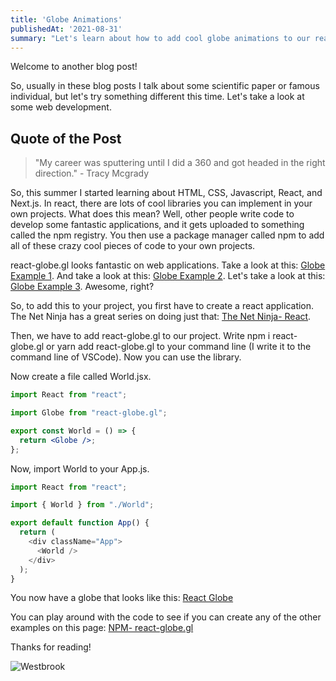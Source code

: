 ```yaml
---
title: 'Globe Animations'
publishedAt: '2021-08-31'
summary: "Let's learn about how to add cool globe animations to our react applications."
---
```


Welcome to another blog post!

So, usually in these blog posts I talk about some scientific paper or famous individual, but let's try something different this time. Let's take a look at some web development.

## Quote of the Post
> "My career was sputtering until I did a 360 and got headed in the right direction." - Tracy Mcgrady

So, this summer I started learning about HTML, CSS, Javascript, React, and Next.js. In react, there are lots of cool libraries you can implement in your own projects. What does this mean? Well, other people write code to develop some fantastic applications, and it gets uploaded to something called the npm registry. You then use a package manager called npm to add all of these crazy cool pieces of code to your own projects. 

react-globe.gl looks fantastic on web applications. Take a look at this: [Globe Example 1](https://vasturiano.github.io/react-globe.gl/example/random-arcs/). And take a look at this: [Globe Example 2](https://vasturiano.github.io/react-globe.gl/example/airline-routes/us-international-outbound.html). Let's take a look at this: [Globe Example 3](https://vasturiano.github.io/react-globe.gl/example/submarine-cables/index.html). Awesome, right?

So, to add this to your project, you first have to create a react application. The Net Ninja has a great series on doing just that: [The Net Ninja- React](https://youtu.be/j942wKiXFu8).

Then, we have to add react-globe.gl to our project. Write npm i react-globe.gl or yarn add react-globe.gl to your command line (I write it to the command line of VSCode). Now you can use the library.

Now create a file called World.jsx. 

```jsx:World.jsx
import React from "react";

import Globe from "react-globe.gl";

export const World = () => {
  return <Globe />;
};
```
Now, import World to your App.js. 
```javascript:App.js
import React from "react";

import { World } from "./World";

export default function App() {
  return (
    <div className="App">
      <World />
    </div>
  );
}
```
You now have a globe that looks like this: [React Globe](https://vasturiano.github.io/react-globe.gl/example/submarine-cables/index.html)

You can play around with the code to see if you can create any of the other examples on this page: [NPM- react-globe.gl](https://www.npmjs.com/package/react-globe.gl)

Thanks for reading!

![Westbrook](/images/dancing.gif)
